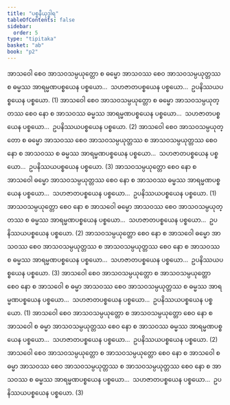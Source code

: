 ```yaml
---
title: "ပစ္စနီယုဒ္ဓါရ"
tableOfContents: false
sidebar:
  order: 5
type: "tipitaka"
basket: "ab"
book: "p2"
---
```



<DynamicBreadcrumb />

<Division number="125" book="p2" e="ch" v="38" p="132">

<Paragraph number="1304" book="p2">
အာသဝေါ စေဝ အာသဝသမ္ပယုတ္တော စ ဓမ္မော အာသဝဿ စေဝ အာသဝသမ္ပယုတ္တဿ စ ဓမ္မဿ အာရမ္မဏပစ္စယေန ပစ္စယော…  သဟဇာတပစ္စယေန ပစ္စယော…  ဥပနိဿယပစ္စယေန ပစ္စယော. (1)
</Paragraph>

<Paragraph number="1305" book="p2">
အာသဝေါ စေဝ အာသဝသမ္ပယုတ္တော စ ဓမ္မော အာသဝသမ္ပယုတ္တဿ စေဝ နော စ အာသဝဿ ဓမ္မဿ အာရမ္မဏပစ္စယေန ပစ္စယော…  သဟဇာတပစ္စယေန ပစ္စယော…  ဥပနိဿယပစ္စယေန ပစ္စယော. (2)
</Paragraph>

<Paragraph number="1306" book="p2">
အာသဝေါ စေဝ အာသဝသမ္ပယုတ္တော စ ဓမ္မော အာသဝဿ စေဝ အာသဝသမ္ပယုတ္တဿ စ အာသဝသမ္ပယုတ္တဿ စေဝ နော စ အာသဝဿ စ ဓမ္မဿ အာရမ္မဏပစ္စယေန ပစ္စယော…  သဟဇာတပစ္စယေန ပစ္စယော…  ဥပနိဿယပစ္စယေန ပစ္စယော. (3)
</Paragraph>

</Division>
<Division number="126" book="p2" e="ch" v="38" p="132">

<Paragraph number="1307" book="p2">
အာသဝသမ္ပယုတ္တော စေဝ နော စ အာသဝေါ ဓမ္မော အာသဝသမ္ပယုတ္တဿ စေဝ နော စ အာသဝဿ ဓမ္မဿ အာရမ္မဏပစ္စယေန ပစ္စယော…  သဟဇာတပစ္စယေန ပစ္စယော…  ဥပနိဿယပစ္စယေန ပစ္စယော. (1)
</Paragraph>

<Paragraph number="1308" book="p2">
အာသဝသမ္ပယုတ္တော စေဝ နော စ အာသဝေါ ဓမ္မော အာသဝဿ စေဝ အာသဝသမ္ပယုတ္တဿ စ ဓမ္မဿ အာရမ္မဏပစ္စယေန ပစ္စယော…  သဟဇာတပစ္စယေန ပစ္စယော…  ဥပနိဿယပစ္စယေန ပစ္စယော. (2)
</Paragraph>

<Paragraph number="1309" book="p2">
အာသဝသမ္ပယုတ္တော စေဝ နော စ အာသဝေါ ဓမ္မော အာသဝဿ စေဝ အာသဝသမ္ပယုတ္တဿ စ အာသဝသမ္ပယုတ္တဿ စေဝ နော စ အာသဝဿ စ ဓမ္မဿ အာရမ္မဏပစ္စယေန ပစ္စယော…  သဟဇာတပစ္စယေန ပစ္စယော…  ဥပနိဿယပစ္စယေန ပစ္စယော. (3)
</Paragraph>

</Division>
<Division number="127" book="p2" e="ch" v="38" p="132">

<Paragraph number="1310" book="p2">
အာသဝေါ စေဝ အာသဝသမ္ပယုတ္တော စ အာသဝသမ္ပယုတ္တော စေဝ နော စ အာသဝေါ စ ဓမ္မာ အာသဝဿ စေဝ အာသဝသမ္ပယုတ္တဿ စ ဓမ္မဿ အာရမ္မဏပစ္စယေန ပစ္စယော…  သဟဇာတပစ္စယေန ပစ္စယော…  ဥပနိဿယပစ္စယေန ပစ္စယော. (1)
</Paragraph>

<Paragraph number="1311" book="p2">
အာသဝေါ စေဝ အာသဝသမ္ပယုတ္တော စ အာသဝသမ္ပယုတ္တော စေဝ နော စ အာသဝေါ စ ဓမ္မာ အာသဝသမ္ပယုတ္တဿ စေဝ နော စ အာသဝဿ ဓမ္မဿ အာရမ္မဏပစ္စယေန ပစ္စယော…  သဟဇာတပစ္စယေန ပစ္စယော…  ဥပနိဿယပစ္စယေန ပစ္စယော. (2)
</Paragraph>

<Paragraph number="1312" book="p2">
အာသဝေါ စေဝ အာသဝသမ္ပယုတ္တော စ အာသဝသမ္ပယုတ္တော စေဝ နော စ အာသဝေါ စ ဓမ္မာ အာသဝဿ စေဝ အာသဝသမ္ပယုတ္တဿ စ အာသဝသမ္ပယုတ္တဿ စေဝ နော စ အာသဝဿ စ ဓမ္မဿ အာရမ္မဏပစ္စယေန ပစ္စယော…  သဟဇာတပစ္စယေန ပစ္စယော…  ဥပနိဿယပစ္စယေန ပစ္စယော. (3)
</Paragraph>
</Division>